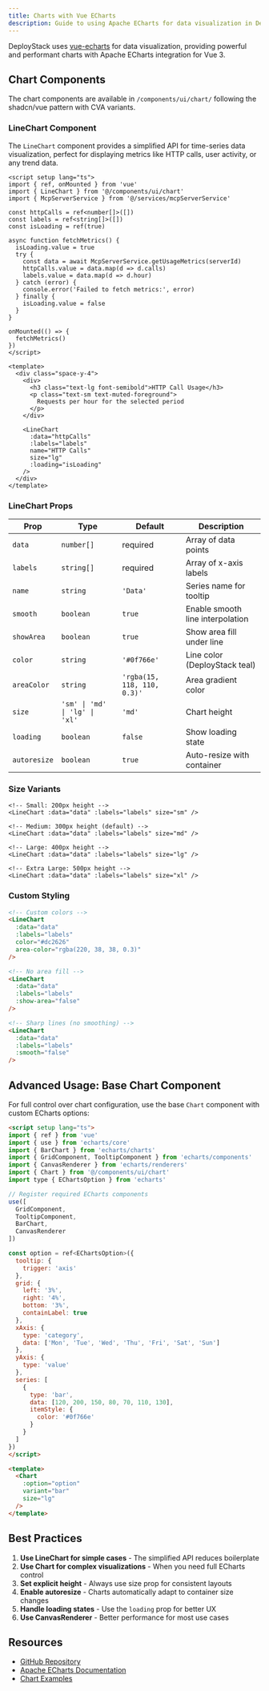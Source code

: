 ```yaml
---
title: Charts with Vue ECharts
description: Guide to using Apache ECharts for data visualization in DeployStack frontend
---
```



DeployStack uses [vue-echarts](https://github.com/ecomfe/vue-echarts) for data visualization, providing powerful and performant charts with Apache ECharts integration for Vue 3.

## Chart Components

The chart components are available in `/components/ui/chart/` following the shadcn/vue pattern with CVA variants.

### LineChart Component

The `LineChart` component provides a simplified API for time-series data visualization, perfect for displaying metrics like HTTP calls, user activity, or any trend data.

```vue
<script setup lang="ts">
import { ref, onMounted } from 'vue'
import { LineChart } from '@/components/ui/chart'
import { McpServerService } from '@/services/mcpServerService'

const httpCalls = ref<number[]>([])
const labels = ref<string[]>([])
const isLoading = ref(true)

async function fetchMetrics() {
  isLoading.value = true
  try {
    const data = await McpServerService.getUsageMetrics(serverId)
    httpCalls.value = data.map(d => d.calls)
    labels.value = data.map(d => d.hour)
  } catch (error) {
    console.error('Failed to fetch metrics:', error)
  } finally {
    isLoading.value = false
  }
}

onMounted(() => {
  fetchMetrics()
})
</script>

<template>
  <div class="space-y-4">
    <div>
      <h3 class="text-lg font-semibold">HTTP Call Usage</h3>
      <p class="text-sm text-muted-foreground">
        Requests per hour for the selected period
      </p>
    </div>

    <LineChart 
      :data="httpCalls"
      :labels="labels"
      name="HTTP Calls"
      size="lg"
      :loading="isLoading"
    />
  </div>
</template>
```

### LineChart Props

| Prop | Type | Default | Description |
|------|------|---------|-------------|
| `data` | `number[]` | required | Array of data points |
| `labels` | `string[]` | required | Array of x-axis labels |
| `name` | `string` | `'Data'` | Series name for tooltip |
| `smooth` | `boolean` | `true` | Enable smooth line interpolation |
| `showArea` | `boolean` | `true` | Show area fill under line |
| `color` | `string` | `'#0f766e'` | Line color (DeployStack teal) |
| `areaColor` | `string` | `'rgba(15, 118, 110, 0.3)'` | Area gradient color |
| `size` | `'sm' \| 'md' \| 'lg' \| 'xl'` | `'md'` | Chart height |
| `loading` | `boolean` | `false` | Show loading state |
| `autoresize` | `boolean` | `true` | Auto-resize with container |

### Size Variants

```vue
<!-- Small: 200px height -->
<LineChart :data="data" :labels="labels" size="sm" />

<!-- Medium: 300px height (default) -->
<LineChart :data="data" :labels="labels" size="md" />

<!-- Large: 400px height -->
<LineChart :data="data" :labels="labels" size="lg" />

<!-- Extra Large: 500px height -->
<LineChart :data="data" :labels="labels" size="xl" />
```

### Custom Styling

```html
<!-- Custom colors -->
<LineChart 
  :data="data"
  :labels="labels"
  color="#dc2626"
  area-color="rgba(220, 38, 38, 0.3)"
/>

<!-- No area fill -->
<LineChart 
  :data="data"
  :labels="labels"
  :show-area="false"
/>

<!-- Sharp lines (no smoothing) -->
<LineChart 
  :data="data"
  :labels="labels"
  :smooth="false"
/>
```

## Advanced Usage: Base Chart Component

For full control over chart configuration, use the base `Chart` component with custom ECharts options:

```html
<script setup lang="ts">
import { ref } from 'vue'
import { use } from 'echarts/core'
import { BarChart } from 'echarts/charts'
import { GridComponent, TooltipComponent } from 'echarts/components'
import { CanvasRenderer } from 'echarts/renderers'
import { Chart } from '@/components/ui/chart'
import type { EChartsOption } from 'echarts'

// Register required ECharts components
use([
  GridComponent,
  TooltipComponent,
  BarChart,
  CanvasRenderer
])

const option = ref<EChartsOption>({
  tooltip: {
    trigger: 'axis'
  },
  grid: {
    left: '3%',
    right: '4%',
    bottom: '3%',
    containLabel: true
  },
  xAxis: {
    type: 'category',
    data: ['Mon', 'Tue', 'Wed', 'Thu', 'Fri', 'Sat', 'Sun']
  },
  yAxis: {
    type: 'value'
  },
  series: [
    {
      type: 'bar',
      data: [120, 200, 150, 80, 70, 110, 130],
      itemStyle: {
        color: '#0f766e'
      }
    }
  ]
})
</script>

<template>
  <Chart 
    :option="option"
    variant="bar"
    size="lg"
  />
</template>
```

## Best Practices

1. **Use LineChart for simple cases** - The simplified API reduces boilerplate
2. **Use Chart for complex visualizations** - When you need full ECharts control
3. **Set explicit height** - Always use size prop for consistent layouts
4. **Enable autoresize** - Charts automatically adapt to container size changes
5. **Handle loading states** - Use the `loading` prop for better UX
6. **Use CanvasRenderer** - Better performance for most use cases

## Resources

- [GitHub Repository](https://github.com/ecomfe/vue-echarts)
- [Apache ECharts Documentation](https://echarts.apache.org/)
- [Chart Examples](https://echarts.apache.org/examples/)
